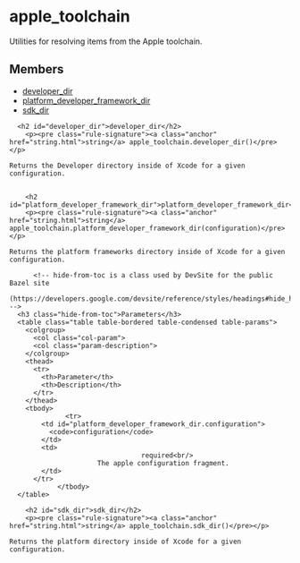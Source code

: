 <html devsite>
<head>
  <meta name="project_path" value="/_project.yaml">
  <meta name="book_path" value="/versions/6.3.0/_book.yaml">
</head>
<body>

<h1 class="page-title" id="modules.apple_toolchain">apple_toolchain</h1>

<!-- {% raw %} -->

Utilities for resolving items from the Apple toolchain.

<h2>Members</h2>
<ul>
    <li>
    <a href="#developer_dir">developer_dir</a>
  </li>
      <li>
    <a href="#platform_developer_framework_dir">platform_developer_framework_dir</a>
  </li>
      <li>
    <a href="#sdk_dir">sdk_dir</a>
  </li>
  </ul>

      <h2 id="developer_dir">developer_dir</h2>
        <p><pre class="rule-signature"><a class="anchor" href="string.html">string</a> apple_toolchain.developer_dir()</pre></p>

    Returns the Developer directory inside of Xcode for a given configuration.


        <h2 id="platform_developer_framework_dir">platform_developer_framework_dir</h2>
        <p><pre class="rule-signature"><a class="anchor" href="string.html">string</a> apple_toolchain.platform_developer_framework_dir(configuration)</pre></p>

    Returns the platform frameworks directory inside of Xcode for a given configuration.

          <!-- hide-from-toc is a class used by DevSite for the public Bazel site
      (https://developers.google.com/devsite/reference/styles/headings#hide_headings_from_the_toc) -->
      <h3 class="hide-from-toc">Parameters</h3>
      <table class="table table-bordered table-condensed table-params">
        <colgroup>
          <col class="col-param">
          <col class="param-description">
        </colgroup>
        <thead>
          <tr>
            <th>Parameter</th>
            <th>Description</th>
          </tr>
        </thead>
        <tbody>
                  <tr>
            <td id="platform_developer_framework_dir.configuration">
              <code>configuration</code>
            </td>
            <td>
                                     required<br/>
                          The apple configuration fragment.
            </td>
          </tr>
                </tbody>
      </table>

        <h2 id="sdk_dir">sdk_dir</h2>
        <p><pre class="rule-signature"><a class="anchor" href="string.html">string</a> apple_toolchain.sdk_dir()</pre></p>

    Returns the platform directory inside of Xcode for a given configuration.



</body>
</html>

<!-- {% endraw %} -->
